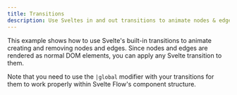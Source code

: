 ```yaml
---
title: Transitions
description: Use Sveltes in and out transitions to animate nodes & edges
---
```


This example shows how to use Svelte's built-in transitions to animate creating and
removing nodes and edges. Since nodes and edges are rendered as normal DOM elements, you
can apply any Svelte transition to them.

Note that you need to use the `|global` modifier with your transitions for them to work
properly within Svelte Flow's component structure.

<RemoteCodeViewer route="examples/misc/transitions" framework="svelte" />
